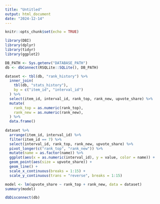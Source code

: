 ```yaml
---
title: "Untitled"
output: html_document
date: "2024-12-14"
---
```


```r
knitr::opts_chunk$set(echo = TRUE)

library(DBI)
library(dplyr)
library(tidyr)
library(ggplot2)

DB_PATH <- Sys.getenv("DATABASE_PATH")
db <- dbConnect(RSQLite::SQLite(), DB_PATH)

```


```r
dataset <- tbl(db, "rank_history") %>% 
  inner_join(
    tbl(db, "stats_history"),
    by = c("item_id", "interval_id")
  ) %>% 
  select(item_id, interval_id, rank_top, rank_new, upvote_share) %>% 
  mutate(
    rank_top = as.numeric(rank_top),
    rank_new = as.numeric(rank_new),
  ) %>% 
  data.frame()
  
dataset %>% 
  arrange(item_id, interval_id) %>% 
  filter(item_id == 7) %>%
  select(interval_id, rank_top, rank_new, upvote_share) %>% 
  pivot_longer(c("rank_top", "rank_new")) %>% 
  mutate(name = as.factor(name)) %>% 
  ggplot(aes(x = as.numeric(interval_id), y = value, color = name)) +
  geom_point(aes(size = upvote_share)) +
  geom_line() +
  scale_x_continuous(breaks = 1:15) + 
  scale_y_continuous(trans = "reverse", breaks = 1:15)

```

```r
model <- lm(upvote_share ~ rank_top + rank_new, data = dataset)
summary(model)

```



```r
dbDisconnect(db)

```